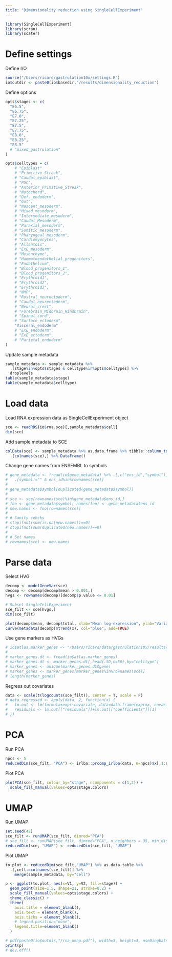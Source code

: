 ```yaml
---
title: "Dimensionality reduction using SingleCellExperiment"
---
```

  
```r
library(SingleCellExperiment)
library(scran)
library(scater)
```

# Define settings

Define I/O
```r
source("/Users/ricard/gastrulation10x/settings.R")
io$outdir <- paste0(io$basedir,"/results/dimensionality_reduction")
```

Define options
```r
opts$stages <- c(
  "E6.5",
  "E6.75",
  "E7.0",
  "E7.25",
  "E7.5",
  "E7.75",
  "E8.0",
  "E8.25",
  "E8.5"
  # "mixed_gastrulation"
)

opts$celltypes = c(
	# "Epiblast"
	# "Primitive_Streak",
	# "Caudal_epiblast",
	# "PGC",
	# "Anterior_Primitive_Streak",
	# "Notochord",
	# "Def._endoderm",
	# "Gut",
	# "Nascent_mesoderm",
	# "Mixed_mesoderm",
	# "Intermediate_mesoderm",
	# "Caudal_Mesoderm",
	# "Paraxial_mesoderm",
	# "Somitic_mesoderm",
	# "Pharyngeal_mesoderm",
	# "Cardiomyocytes",
	# "Allantois",
	# "ExE_mesoderm",
	# "Mesenchyme",
	# "Haematoendothelial_progenitors",
	# "Endothelium",
	# "Blood_progenitors_1",
	# "Blood_progenitors_2",
	# "Erythroid1",
	# "Erythroid2",
	# "Erythroid3",
	# "NMP",
	# "Rostral_neurectoderm",
	# "Caudal_neurectoderm",
	# "Neural_crest",
	# "Forebrain_Midbrain_Hindbrain",
	# "Spinal_cord",
	# "Surface_ectoderm",
	"Visceral_endoderm"
	# "ExE_endoderm",
	# "ExE_ectoderm",
	# "Parietal_endoderm"
)
```

Update sample metadata
```r
sample_metadata <- sample_metadata %>%
  .[stage%in%opts$stages & celltype%in%opts$celltypes] %>%
  droplevels
table(sample_metadata$stage)
table(sample_metadata$celltype)
```

# Load data

Load RNA expression data as SingleCellExperiment object
```r
sce <- readRDS(io$rna.sce)[,sample_metadata$cell]
dim(sce)
```

Add sample metadata to SCE
```r
colData(sce) <- sample_metadata %>% as.data.frame %>% tibble::column_to_rownames("cell") %>%
  .[colnames(sce),] %>% DataFrame()
```

Change gene names from ENSEMBL to symbols
```r
# gene_metadata <- fread(io$gene_metadata) %>% .[,c("ens_id","symbol")] %>%
#   .[symbol!="" & ens_id%in%rownames(sce)]
# 
# gene_metadata$symbol[duplicated(gene_metadata$symbol)]
# 
# sce <- sce[rownames(sce)%in%gene_metadata$ens_id,]
# foo <- gene_metadata$symbol; names(foo) <- gene_metadata$ens_id
# new.names <- foo[rownames(sce)]
# 
# # Sanity cehcks
# stopifnot(sum(is.na(new.names))==0)
# stopifnot(sum(duplicated(new.names))==0)
# 
# # Set names
# rownames(sce) <- new.names
```

# Parse data

Select HVG
```r
decomp <- modelGeneVar(sce)
decomp <- decomp[decomp$mean > 0.001,]
hvgs <- rownames(decomp)[decomp$p.value <= 0.01]

# Subset SingleCellExperiment
sce_filt <- sce[hvgs,]
dim(sce_filt)
```

```r
plot(decomp$mean, decomp$total, xlab="Mean log-expression", ylab="Variance")
curve(metadata(decomp)$trend(x), col="blue", add=TRUE)
```


Use gene markers as HVGs
```r
# io$atlas.marker_genes <- "/Users/ricard/data/gastrulation10x/results/marker_genes/E8.5/marker_genes.txt.gz"
# 
# marker_genes.dt <- fread(io$atlas.marker_genes)
# marker_genes.dt <- marker_genes.dt[,head(.SD,n=50),by="celltype"]
# marker_genes <- unique(marker_genes.dt$gene)
# marker_genes <- marker_genes[marker_genes%in%rownames(sce)]
# length(marker_genes)
```

Regress out covariates
```r
data <- scale(t(logcounts(sce_filt)), center = T, scale = F)
# data_regressed <- apply(data, 2, function(x) {
#   lm.out <- lm(formula=expr~covariate, data=data.frame(expr=x, covariate=factor(sce_filt$stage)));
#   residuals <- lm.out[["residuals"]]+lm.out[["coefficients"]][1]
# })
```

# PCA

Run PCA
```r
npcs <- 5
reducedDim(sce_filt, "PCA") <- irlba::prcomp_irlba(data, n=npcs)$x[,1:npcs]
```

Plot PCA
```r
plotPCA(sce_filt, colour_by="stage", ncomponents = c(1,2)) +
  scale_fill_manual(values=opts$stage.colors)
```

# UMAP

Run UMAP
```r
set.seed(42)
sce_filt <- runUMAP(sce_filt, dimred="PCA")
# sce_filt <- runUMAP(sce_filt, dimred="PCA", n_neighbors = 35, min_dist = 0.45)
reducedDim(sce, "UMAP") <- reducedDim(sce_filt, "UMAP") 
```

Plot UMAP

```r
to.plot <- reducedDim(sce_filt,"UMAP") %>% as.data.table %>% 
  .[,cell:=colnames(sce_filt)] %>%
    merge(sample_metadata, by="cell")
```

```r
p <- ggplot(to.plot, aes(x=V1, y=V2, fill=stage)) +
  geom_point(size=1.5, shape=21, stroke=0.2) +
  scale_fill_manual(values=opts$stage.colors) +
  theme_classic() +
  theme(
    axis.title = element_blank(),
    axis.text = element_blank(),
    axis.ticks = element_blank(),
    # legend.position="none",
    legend.title=element_blank()
  )

# pdf(paste0(io$outdir,"/rna_umap.pdf"), width=5, height=3, useDingbats = F)
print(p)
# dev.off()
```
